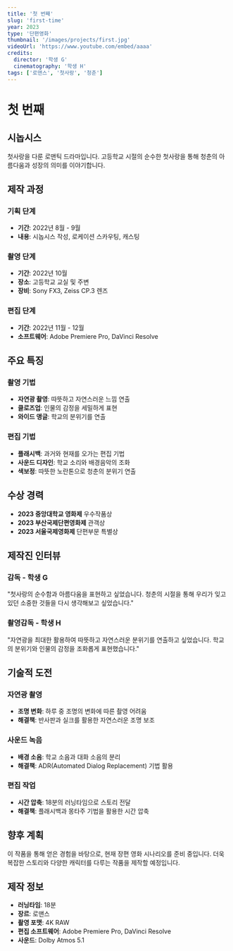 ```yaml
---
title: '첫 번째'
slug: 'first-time'
year: 2023
type: '단편영화'
thumbnail: '/images/projects/first.jpg'
videoUrl: 'https://www.youtube.com/embed/aaaa'
credits:
  director: '학생 G'
  cinematography: '학생 H'
tags: ['로맨스', '첫사랑', '청춘']
---
```


# 첫 번째

## 시놉시스

첫사랑을 다룬 로맨틱 드라마입니다. 고등학교 시절의 순수한 첫사랑을 통해 청춘의 아름다움과 성장의 의미를 이야기합니다.

## 제작 과정

### 기획 단계

- **기간**: 2022년 8월 - 9월
- **내용**: 시놉시스 작성, 로케이션 스카우팅, 캐스팅

### 촬영 단계

- **기간**: 2022년 10월
- **장소**: 고등학교 교실 및 주변
- **장비**: Sony FX3, Zeiss CP.3 렌즈

### 편집 단계

- **기간**: 2022년 11월 - 12월
- **소프트웨어**: Adobe Premiere Pro, DaVinci Resolve

## 주요 특징

### 촬영 기법

- **자연광 촬영**: 따뜻하고 자연스러운 느낌 연출
- **클로즈업**: 인물의 감정을 세밀하게 표현
- **와이드 앵글**: 학교의 분위기를 연출

### 편집 기법

- **플래시백**: 과거와 현재를 오가는 편집 기법
- **사운드 디자인**: 학교 소리와 배경음악의 조화
- **색보정**: 따뜻한 노란톤으로 청춘의 분위기 연출

## 수상 경력

- **2023 중앙대학교 영화제** 우수작품상
- **2023 부산국제단편영화제** 관객상
- **2023 서울국제영화제** 단편부문 특별상

## 제작진 인터뷰

### 감독 - 학생 G

"첫사랑의 순수함과 아름다움을 표현하고 싶었습니다. 청춘의 시절을 통해 우리가 잊고 있던 소중한 것들을 다시 생각해보고 싶었습니다."

### 촬영감독 - 학생 H

"자연광을 최대한 활용하여 따뜻하고 자연스러운 분위기를 연출하고 싶었습니다. 학교의 분위기와 인물의 감정을 조화롭게 표현했습니다."

## 기술적 도전

### 자연광 촬영

- **조명 변화**: 하루 중 조명의 변화에 따른 촬영 어려움
- **해결책**: 반사판과 실크를 활용한 자연스러운 조명 보조

### 사운드 녹음

- **배경 소음**: 학교 소음과 대화 소음의 분리
- **해결책**: ADR(Automated Dialog Replacement) 기법 활용

### 편집 작업

- **시간 압축**: 18분의 러닝타임으로 스토리 전달
- **해결책**: 플래시백과 몽타주 기법을 활용한 시간 압축

## 향후 계획

이 작품을 통해 얻은 경험을 바탕으로, 현재 장편 영화 시나리오를 준비 중입니다. 더욱 복잡한 스토리와 다양한 캐릭터를 다루는 작품을 제작할 예정입니다.

## 제작 정보

- **러닝타임**: 18분
- **장르**: 로맨스
- **촬영 포맷**: 4K RAW
- **편집 소프트웨어**: Adobe Premiere Pro, DaVinci Resolve
- **사운드**: Dolby Atmos 5.1
